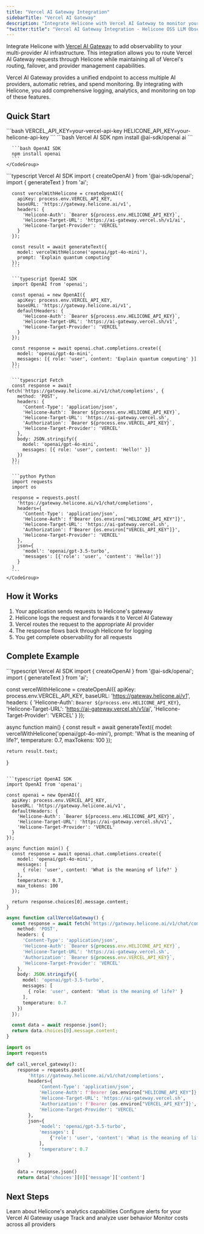 ```yaml
---
title: "Vercel AI Gateway Integration"
sidebarTitle: "Vercel AI Gateway"
description: "Integrate Helicone with Vercel AI Gateway to monitor your multi-provider AI requests with comprehensive logging and analytics."
"twitter:title": "Vercel AI Gateway Integration - Helicone OSS LLM Observability"
---
```


Integrate Helicone with [Vercel AI Gateway](https://vercel.com/docs/ai-gateway) to add observability to your multi-provider AI infrastructure. This integration allows you to route Vercel AI Gateway requests through Helicone while maintaining all of Vercel's routing, failover, and provider management capabilities.

<Info>
Vercel AI Gateway provides a unified endpoint to access multiple AI providers, automatic retries, and spend monitoring. By integrating with Helicone, you add comprehensive logging, analytics, and monitoring on top of these features.
</Info>

## Quick Start

<Steps>
  <Step title="Set up environment variables">
    ```bash
    VERCEL_API_KEY=your-vercel-api-key
    HELICONE_API_KEY=your-helicone-api-key
    ```
  </Step>

  <Step title="Install SDK">
    <CodeGroup>
      ```bash Vercel AI SDK
      npm install @ai-sdk/openai ai
      ```
      
      ```bash OpenAI SDK
      npm install openai
      ```
    </CodeGroup>
  </Step>

  <Step title="Route requests through Helicone">
    <CodeGroup>
      ```typescript Vercel AI SDK
      import { createOpenAI } from '@ai-sdk/openai';
      import { generateText } from 'ai';

      const vercelWithHelicone = createOpenAI({
        apiKey: process.env.VERCEL_API_KEY,
        baseURL: 'https://gateway.helicone.ai/v1',
        headers: {
          'Helicone-Auth': `Bearer ${process.env.HELICONE_API_KEY}`,
          'Helicone-Target-URL': 'https://ai-gateway.vercel.sh/v1/ai',
          'Helicone-Target-Provider': 'VERCEL'
        }
      });

      const result = await generateText({
        model: vercelWithHelicone('openai/gpt-4o-mini'),
        prompt: 'Explain quantum computing'
      });
      ```

      ```typescript OpenAI SDK
      import OpenAI from 'openai';

      const openai = new OpenAI({
        apiKey: process.env.VERCEL_API_KEY,
        baseURL: 'https://gateway.helicone.ai/v1',
        defaultHeaders: {
          'Helicone-Auth': `Bearer ${process.env.HELICONE_API_KEY}`,
          'Helicone-Target-URL': 'https://ai-gateway.vercel.sh/v1',
          'Helicone-Target-Provider': 'VERCEL'
        }
      });

      const response = await openai.chat.completions.create({
        model: 'openai/gpt-4o-mini',
        messages: [{ role: 'user', content: 'Explain quantum computing' }]
      });
      ```

      ```typescript Fetch
      const response = await fetch('https://gateway.helicone.ai/v1/chat/completions', {
        method: 'POST',
        headers: {
          'Content-Type': 'application/json',
          'Helicone-Auth': `Bearer ${process.env.HELICONE_API_KEY}`,
          'Helicone-Target-URL': 'https://ai-gateway.vercel.sh',
          'Authorization': `Bearer ${process.env.VERCEL_API_KEY}`,
          'Helicone-Target-Provider': 'VERCEL'
        },
        body: JSON.stringify({
          model: 'openai/gpt-4o-mini',
          messages: [{ role: 'user', content: 'Hello!' }]
        })
      });
      ```

      ```python Python
      import requests
      import os

      response = requests.post(
        'https://gateway.helicone.ai/v1/chat/completions',
        headers={
          'Content-Type': 'application/json',
          'Helicone-Auth': f'Bearer {os.environ["HELICONE_API_KEY"]}',
          'Helicone-Target-URL': 'https://ai-gateway.vercel.sh',
          'Authorization': f'Bearer {os.environ["VERCEL_API_KEY"]}',
          'Helicone-Target-Provider': 'VERCEL'
        },
        json={
          'model': 'openai/gpt-3.5-turbo',
          'messages': [{'role': 'user', 'content': 'Hello!'}]
        }
      )
      ```
    </CodeGroup>
  </Step>
</Steps>

## How it Works

1. Your application sends requests to Helicone's gateway
2. Helicone logs the request and forwards it to Vercel AI Gateway
3. Vercel routes the request to the appropriate AI provider
4. The response flows back through Helicone for logging
5. You get complete observability for all requests

## Complete Example

<CodeGroup>
  ```typescript Vercel AI SDK
  import { createOpenAI } from '@ai-sdk/openai';
  import { generateText } from 'ai';

  const vercelWithHelicone = createOpenAI({
    apiKey: process.env.VERCEL_API_KEY,
    baseURL: 'https://gateway.helicone.ai/v1',
    headers: {
      'Helicone-Auth': `Bearer ${process.env.HELICONE_API_KEY}`,
      'Helicone-Target-URL': 'https://ai-gateway.vercel.sh/v1/ai',
      'Helicone-Target-Provider': 'VERCEL'
    }
  });

  async function main() {
    const result = await generateText({
      model: vercelWithHelicone('openai/gpt-4o-mini'),
      prompt: 'What is the meaning of life?',
      temperature: 0.7,
      maxTokens: 100
    });
    
    return result.text;
  }
  ```

  ```typescript OpenAI SDK
  import OpenAI from 'openai';

  const openai = new OpenAI({
    apiKey: process.env.VERCEL_API_KEY,
    baseURL: 'https://gateway.helicone.ai/v1',
    defaultHeaders: {
      'Helicone-Auth': `Bearer ${process.env.HELICONE_API_KEY}`,
      'Helicone-Target-URL': 'https://ai-gateway.vercel.sh/v1',
      'Helicone-Target-Provider': 'VERCEL'
    }
  });

  async function main() {
    const response = await openai.chat.completions.create({
      model: 'openai/gpt-4o-mini',
      messages: [
        { role: 'user', content: 'What is the meaning of life?' }
      ],
      temperature: 0.7,
      max_tokens: 100
    });
    
    return response.choices[0].message.content;
  }
  ```

  ```typescript Fetch
  async function callVercelGateway() {
    const response = await fetch('https://gateway.helicone.ai/v1/chat/completions', {
      method: 'POST',
      headers: {
        'Content-Type': 'application/json',
        'Helicone-Auth': `Bearer ${process.env.HELICONE_API_KEY}`,
        'Helicone-Target-URL': 'https://ai-gateway.vercel.sh',
        'Authorization': `Bearer ${process.env.VERCEL_API_KEY}`,
        'Helicone-Target-Provider': 'VERCEL'
      },
      body: JSON.stringify({
        model: 'openai/gpt-3.5-turbo',
        messages: [
          { role: 'user', content: 'What is the meaning of life?' }
        ],
        temperature: 0.7
      })
    });

    const data = await response.json();
    return data.choices[0].message.content;
  }
  ```

  ```python Python
  import os
  import requests

  def call_vercel_gateway():
      response = requests.post(
          'https://gateway.helicone.ai/v1/chat/completions',
          headers={
              'Content-Type': 'application/json',
              'Helicone-Auth': f'Bearer {os.environ["HELICONE_API_KEY"]}',
              'Helicone-Target-URL': 'https://ai-gateway.vercel.sh',
              'Authorization': f'Bearer {os.environ["VERCEL_API_KEY"]}',
              'Helicone-Target-Provider': 'VERCEL'
          },
          json={
              'model': 'openai/gpt-3.5-turbo',
              'messages': [
                  {'role': 'user', 'content': 'What is the meaning of life?'}
              ],
              'temperature': 0.7
          }
      )
      
      data = response.json()
      return data['choices'][0]['message']['content']
  ```
</CodeGroup>

## Next Steps

<CardGroup cols={2}>
  <Card
    title="Explore Analytics"
    icon="chart-line"
    href="/features/analytics"
  >
    Learn about Helicone's analytics capabilities
  </Card>
  <Card
    title="Set Up Alerts"
    icon="bell"
    href="/features/alerts"
  >
    Configure alerts for your Vercel AI Gateway usage
  </Card>
  <Card
    title="User Tracking"
    icon="users"
    href="/features/user-tracking"
  >
    Track and analyze user behavior
  </Card>
  <Card
    title="Cost Analysis"
    icon="dollar-sign"
    href="/features/cost-analysis"
  >
    Monitor costs across all providers
  </Card>
</CardGroup>